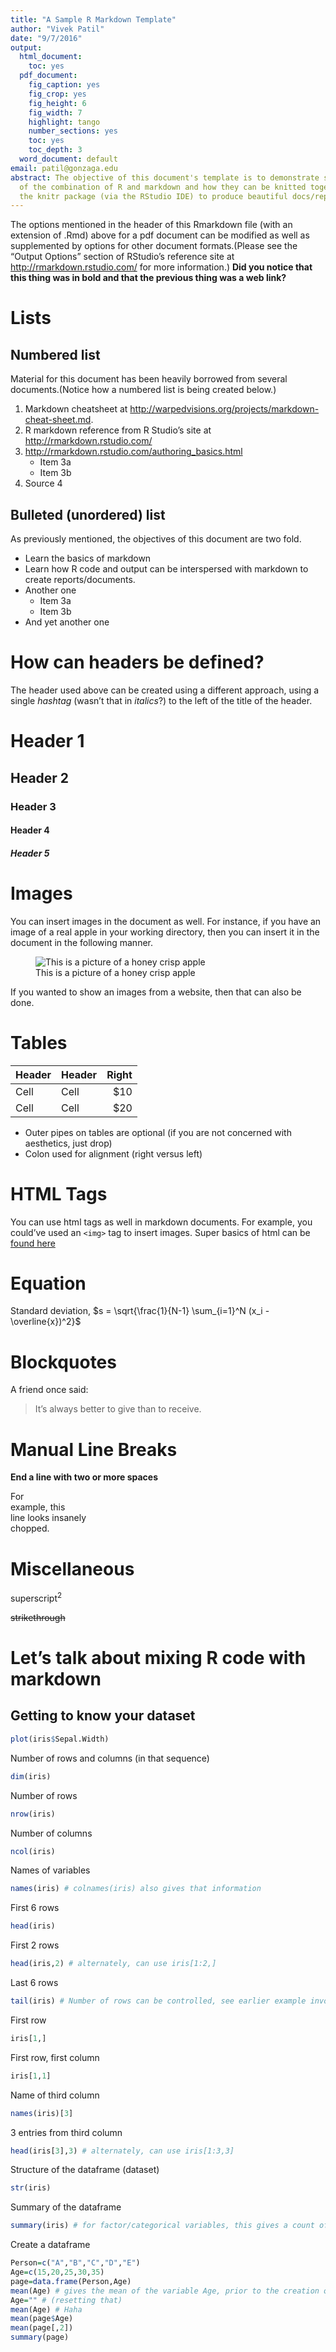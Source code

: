```yaml
---
title: "A Sample R Markdown Template"
author: "Vivek Patil"
date: "9/7/2016"
output:
  html_document:
    toc: yes
  pdf_document:
    fig_caption: yes
    fig_crop: yes
    fig_height: 6
    fig_width: 7
    highlight: tango
    number_sections: yes
    toc: yes
    toc_depth: 3
  word_document: default
email: patil@gonzaga.edu
abstract: The objective of this document's template is to demonstrate some basics
  of the combination of R and markdown and how they can be knitted together using
  the knitr package (via the RStudio IDE) to produce beautiful docs/reports.
---
```


The options mentioned in the header of this Rmarkdown file (with an extension of .Rmd) above for a pdf document can be modified as well as supplemented by options for other document formats.(Please see the "Output Options" section of RStudio's reference site at [http://rmarkdown.rstudio.com/](http://rmarkdown.rstudio.com/) for more information.) **Did you notice that this thing was in bold and that the previous thing was a web link?** 

Lists
=======================

## Numbered list

Material for this document has been heavily borrowed from several documents.(Notice how a numbered list is being created below.)

1. Markdown cheatsheet at [http://warpedvisions.org/projects/markdown-cheat-sheet.md](http://warpedvisions.org/projects/markdown-cheat-sheet.md).
2. R markdown reference from R Studio's site at [http://rmarkdown.rstudio.com/](http://rmarkdown.rstudio.com/)
3. [http://rmarkdown.rstudio.com/authoring_basics.html](http://rmarkdown.rstudio.com/authoring_basics.html)
    + Item 3a
    + Item 3b
4. Source 4

## Bulleted (unordered) list

As previously mentioned, the objectives of this document are two fold.

* Learn the basics of markdown
* Learn how R code and output can be interspersed with markdown to create reports/documents.
- Another one
    + Item 3a
    + Item 3b
+ And yet another one


How can headers be defined?
=============================

The header used above can be created using a different approach, using a single _hashtag_ (wasn't that in _italics_?) to the left of the title of the header.

# Header 1 
## Header 2 
### Header 3 
#### Header 4 
##### Header 5 


# Images

You can insert images in the document as well. For instance, if you have an image of a real apple in your working directory, then you can insert it in the document in the following manner.  

![This is a picture of a honey crisp apple](apple.jpg "A real =apple, a honey-crisp one")

If you wanted to show an images from a website, then that can also be done.

# Tables 

| Header | Header | Right  |
| ------ | ------ | -----: |
|  Cell  |  Cell  |   $10  |
|  Cell  |  Cell  |   $20  |

* Outer pipes on tables are optional (if you are not concerned with aesthetics, just drop)
* Colon used for alignment (right versus left)

# HTML Tags

You can use html tags as well in markdown documents. For example, you could've used an `<img>` tag to insert images. Super basics of html can be [found here](http://bryanhadaway.com/super-basic-html-guide/) 

# Equation


Standard deviation, $s = \sqrt{\frac{1}{N-1} \sum_{i=1}^N (x_i - \overline{x})^2}$


# Blockquotes

A friend once said:

> It's always better to give
> than to receive.

# Manual Line Breaks

**End a line with two or more spaces**  

For    
example, this   
line looks insanely      
chopped.


# Miscellaneous

superscript^2^

~~strikethrough~~

# Let's talk about mixing R code with markdown

## Getting to know your dataset


```r
plot(iris$Sepal.Width)
```

Number of rows and columns (in that sequence)

```r
dim(iris)
```

Number of rows
```r
nrow(iris)
```

Number of columns
```r
ncol(iris)
```

Names of variables
```r
names(iris) # colnames(iris) also gives that information
```

First 6 rows 
```r
head(iris)
```

First 2 rows
```r
head(iris,2) # alternately, can use iris[1:2,]
```

Last 6 rows
```r
tail(iris) # Number of rows can be controlled, see earlier example involving the head command
```

First row
```r
iris[1,]
```

First row, first column
```r
iris[1,1]
```

Name of third column
```r
names(iris)[3]
```

3 entries from third column
```r
head(iris[3],3) # alternately, can use iris[1:3,3]
```

Structure of the dataframe (dataset)
```r
str(iris)
```
Summary of the dataframe
```r
summary(iris) # for factor/categorical variables, this gives a count of all categories
```
Create a dataframe
```r
Person=c("A","B","C","D","E")
Age=c(15,20,25,30,35)
page=data.frame(Person,Age)
mean(Age) # gives the mean of the variable Age, prior to the creation of the dataset
Age="" # (resetting that)
mean(Age) # Haha
mean(page$Age)
mean(page[,2])
summary(page)
```



